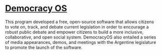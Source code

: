 # [Democracy OS](https://worldjusticeproject.org/our-work/programs/democracyos)

This program developed a free, open-source software that allows citizens to vote on, track, and debate current legislation in order to encourage a robust public debate and empower citizens to build a more inclusive, collaborative, and open social system. DemocracyOS also entailed a series of media appearances, demos, and meetings with the Argentine legislature to promote the launch of the software.